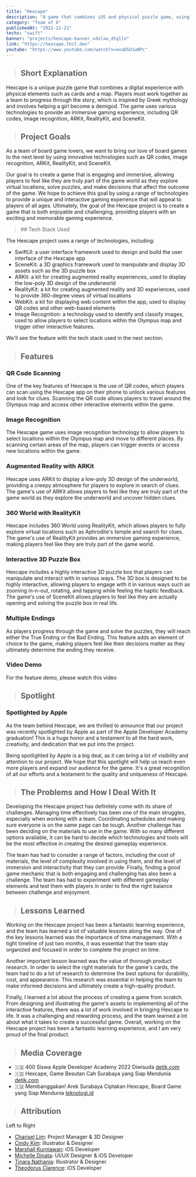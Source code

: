 ```yaml
---
title: "Hexcape"
description: "A game that combines iOS and physical puzzle game, using 3D, 360 world view, and AR"
category: "Team of 6"
publishedAt: "2022-12-21"
techs: "swift"
banner: "projects/hexcape-banner_xdulxw_dtqlln"
link: "https://hexcape.thcl.dev"
youtube: "https://www.youtube.com/watch?v=oxaDSU1uNPc"
---
```


> ## Short Explanation

Hexcape is a unique puzzle game that combines a digital experience with physical elements such as cards and a map. Players must work together as a team to progress through the story, which is inspired by Greek mythology and involves helping a girl become a demigod. The game uses various technologies to provide an immersive gaming experience, including QR codes, image recognition, ARKit, RealityKit, and SceneKit.

> ## Project Goals

As a team of board game lovers, we want to bring our love of board games to the next level by using innovative technologies such as QR codes, image recognition, ARKit, RealityKit, and SceneKit.

Our goal is to create a game that is engaging and immersive, allowing players to feel like they are truly part of the game world as they explore virtual locations, solve puzzles, and make decisions that affect the outcome of the game. We hope to achieve this goal by using a range of technologies to provide a unique and interactive gaming experience that will appeal to players of all ages. Ultimately, the goal of the Hexcape project is to create a game that is both enjoyable and challenging, providing players with an exciting and memorable gaming experience.

<blockquote className="with-icons">## Tech Stack Used</blockquote>

The Hexcape project uses a range of technologies, including:

- SwiftUI: a user interface framework used to design and build the user interface of the Hexcape app
- SceneKit: a 3D graphics framework used to manipulate and display 3D assets such as the 3D puzzle box
- ARKit: a kit for creating augmented reality experiences, used to display the low-poly 3D design of the underworld
- RealityKit: a kit for creating augmented reality and 3D experiences, used to provide 360-degree views of virtual locations
- WebKit: a kit for displaying web content within the app, used to display QR codes and other web-based elements
- Image Recognition: a technology used to identify and classify images, used to allow players to select locations within the Olympus map and trigger other interactive features.

We'll see the feature with the tech stack used in the next section.

> ## Features

### QR Code Scanning

One of the key features of Hexcape is the use of QR codes, which players can scan using the Hexcape app on their phone to unlock various features and look for clues. Scanning the QR code allows players to travel around the Olympus map and access other interactive elements within the game.

### Image Recognition

The Hexcape game uses image recognition technology to allow players to select locations within the Olympus map and move to different places. By scanning certain areas of the map, players can trigger events or access new locations within the game.

### Augmented Reality with ARKit

Hexcape uses ARKit to display a low-poly 3D design of the underworld, providing a creepy atmosphere for players to explore in search of clues. The game's use of ARKit allows players to feel like they are truly part of the game world as they explore the underworld and uncover hidden clues.

### 360 World with RealityKit

Hexcape includes 360 World using RealityKit, which allows players to fully explore virtual locations such as Aphrodite's temple and search for clues. The game's use of RealityKit provides an immersive gaming experience, making players feel like they are truly part of the game world.

### Interactive 3D Puzzle Box

Hexcape includes a highly interactive 3D puzzle box that players can manipulate and interact with in various ways. The 3D box is designed to be highly interactive, allowing players to engage with it in various ways such as zooming in-n-out, rotating, and tapping while feeling the haptic feedback. The game's use of SceneKit allows players to feel like they are actually opening and solving the puzzle box in real life.

### Multiple Endings

As players progress through the game and solve the puzzles, they will reach either the True Ending or the Bad Ending. This feature adds an element of choice to the game, making players feel like their decisions matter as they ultimately determine the ending they receive.

### Video Demo

For the feature demo, please watch this video

> ## Spotlight

### Spotlighted by Apple

As the team behind Hexcape, we are thrilled to announce that our project was recently spotlighted by Apple as part of the Apple Developer Academy graduation! This is a huge honor and a testament to all the hard work, creativity, and dedication that we put into the project.

Being spotlighted by Apple is a big deal, as it can bring a lot of visibility and attention to our project. We hope that this spotlight will help us reach even more players and expand our audience for the game. It's a great recognition of all our efforts and a testament to the quality and uniqueness of Hexcape.

> ## The Problems and How I Deal With It

Developing the Hexcape project has definitely come with its share of challenges. Managing time effectively has been one of the main struggles, especially when working with a team. Coordinating schedules and making sure everyone is on the same page can be tough. Another challenge has been deciding on the materials to use in the game. With so many different options available, it can be hard to decide which technologies and tools will be the most effective in creating the desired gameplay experience.

The team has had to consider a range of factors, including the cost of materials, the level of complexity involved in using them, and the level of immersion and interactivity that they can provide. Finally, finding a good game mechanic that is both engaging and challenging has also been a challenge. The team has had to experiment with different gameplay elements and test them with players in order to find the right balance between challenge and enjoyment.

> ## Lessons Learned

Working on the Hexcape project has been a fantastic learning experience, and the team has learned a lot of valuable lessons along the way. One of the key lessons learned was the importance of time management. With a tight timeline of just two months, it was essential that the team stay organized and focused in order to complete the project on time.

Another important lesson learned was the value of thorough product research. In order to select the right materials for the game's cards, the team had to do a lot of research to determine the best options for durability, cost, and appearance. This research was essential in helping the team to make informed decisions and ultimately create a high-quality product.

Finally, I learned a lot about the process of creating a game from scratch. From designing and illustrating the game's assets to implementing all of the interactive features, there was a lot of work involved in bringing Hexcape to life. It was a challenging and rewarding process, and the team learned a lot about what it takes to create a successful game. Overall, working on the Hexcape project has been a fantastic learning experience, and I am very proud of the final product.

> ## Media Coverage

- 🇮🇩 400 Siswa Apple Developer Academy 2022 Diwisuda [detik.com](https://inet.detik.com/cyberlife/d-6462560/400-siswa-apple-developer-academy-2022-diwisuda)
- 🇮🇩 Hexcape, Game Besutan Cah Surabaya yang Siap Mendunia [detik.com](https://inet.detik.com/cyberlife/d-6476184/hexcape-game-besutan-cah-surabaya-yang-siap-mendunia)
- 🇮🇩 Membanggakan! Arek Surabaya Ciptakan Hexcape, Board Game yang Siap Mendunia [teknologi.id](https://teknologi.id/aplikasi/membanggakan-arek-surabaya-ciptakan-hexcape-board-game-yang-siap-mendunia)

> ## Attribution

Left to Right

- [Charisel Lim](https://www.linkedin.com/in/charisel/): Project Manager & 3D Designer
- [Cindy Kim](https://www.linkedin.com/in/cindy-cecilia-kim/): Illustrator & Designer
- [Marshall Kurniawan](https://www.linkedin.com/in/marshallok/): iOS Developer
- [Michelle Dinata](https://www.linkedin.com/in/michelle-alexandra-b85740193/): UI/UX Designer & iOS Developer
- [Tinara Nathania](https://www.linkedin.com/in/tinara-wiryonoputro-59773b193/): Illustrator & Designer
- [Theodorus Clarence](https://www.linkedin.com/in/theodorus-clarence/): iOS Developer
